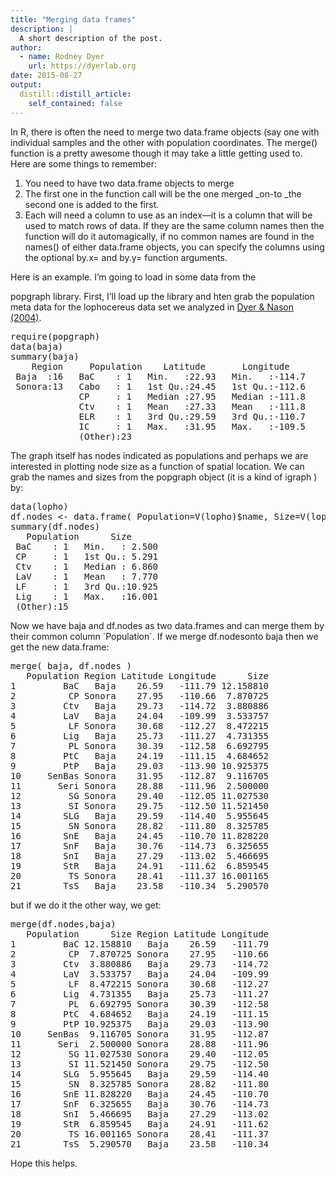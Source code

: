 ```yaml
---
title: "Merging data frames"
description: |
  A short description of the post.
author:
  - name: Rodney Dyer
    url: https://dyerlab.org
date: 2015-08-27
output:
  distill::distill_article:
    self_contained: false
---
```





In R, there is often the need to merge two <span class="lang:default decode:true crayon-inline ">data.frame</span> objects (say one with individual samples and the other with population coordinates.  The <span class="lang:default decode:true crayon-inline ">merge()</span>  function is a pretty awesome though it may take a little getting used to.  
Here are some things to remember:

  1. You need to have two <span class="lang:default decode:true crayon-inline ">data.frame</span> objects to merge
  2. The first one in the function call will be the one merged _on-to _the second one is added to the first.
  3. Each will need a column to use as an index—it is a column that will be used to match rows of data.  If they are the same column names then the function will do it automagically, if no common names are found in the <span class="lang:default decode:true crayon-inline ">names()</span>  of either <span class="lang:default decode:true crayon-inline">data.frame</span> objects, you can specify the columns using the optional <span class="lang:default decode:true crayon-inline ">by.x=</span>  and <span class="lang:default decode:true crayon-inline ">by.y=</span>  function arguments.

<!--more-->Here is an example. I'm going to load in some data from the 

<span class="lang:default decode:true crayon-inline ">popgraph</span>  library.  First, I'll load up the library and hten grab the population meta data for the lophocereus data set we analyzed in [Dyer & Nason (2004)](http://dx.doi.org/10.1111/j.1365-294X.2004.02177.x).

<pre class="lang:default decode:true ">require(popgraph)
data(baja)
summary(baja)
    Region     Population    Latitude       Longitude     
 Baja  :16   BaC    : 1   Min.   :22.93   Min.   :-114.7  
 Sonora:13   Cabo   : 1   1st Qu.:24.45   1st Qu.:-112.6  
             CP     : 1   Median :27.95   Median :-111.8  
             Ctv    : 1   Mean   :27.33   Mean   :-111.8  
             ELR    : 1   3rd Qu.:29.59   3rd Qu.:-110.7  
             IC     : 1   Max.   :31.95   Max.   :-109.5  
             (Other):23                                   
</pre>

The graph itself has nodes indicated as populations and perhaps we are interested in plotting node size as a function of spatial location.  We can grab the names and sizes from the <span class="lang:default decode:true crayon-inline">popgraph</span> object (it is a kind of <span class="lang:default decode:true crayon-inline ">igraph</span> ) by:

<pre class="lang:default decode:true ">data(lopho)
df.nodes <- data.frame( Population=V(lopho)$name, Size=V(lopho)$size )
summary(df.nodes)
   Population      Size       
 BaC    : 1   Min.   : 2.500  
 CP     : 1   1st Qu.: 5.291  
 Ctv    : 1   Median : 6.860  
 LaV    : 1   Mean   : 7.770  
 LF     : 1   3rd Qu.:10.925  
 Lig    : 1   Max.   :16.001  
 (Other):15</pre>

Now we have <span class="lang:default decode:true crayon-inline">baja</span>  and <span class="lang:default decode:true crayon-inline">df.nodes</span> as two data.frames and can merge them by their common column \`Population\`.  If we merge <span class="lang:default decode:true crayon-inline">df.nodes</span>onto <span class="lang:default decode:true crayon-inline ">baja</span>  then we get the new <span class="lang:default decode:true crayon-inline">data.frame</span>:

<pre class="lang:default decode:true ">merge( baja, df.nodes )
   Population Region Latitude Longitude      Size
1         BaC   Baja    26.59   -111.79 12.158810
2          CP Sonora    27.95   -110.66  7.870725
3         Ctv   Baja    29.73   -114.72  3.880886
4         LaV   Baja    24.04   -109.99  3.533757
5          LF Sonora    30.68   -112.27  8.472215
6         Lig   Baja    25.73   -111.27  4.731355
7          PL Sonora    30.39   -112.58  6.692795
8         PtC   Baja    24.19   -111.15  4.684652
9         PtP   Baja    29.03   -113.90 10.925375
10     SenBas Sonora    31.95   -112.87  9.116705
11       Seri Sonora    28.88   -111.96  2.500000
12         SG Sonora    29.40   -112.05 11.027530
13         SI Sonora    29.75   -112.50 11.521450
14        SLG   Baja    29.59   -114.40  5.955645
15         SN Sonora    28.82   -111.80  8.325785
16        SnE   Baja    24.45   -110.70 11.828220
17        SnF   Baja    30.76   -114.73  6.325655
18        SnI   Baja    27.29   -113.02  5.466695
19        StR   Baja    24.91   -111.62  6.859545
20         TS Sonora    28.41   -111.37 16.001165
21        TsS   Baja    23.58   -110.34  5.290570</pre>

but if we do it the other way, we get:

<pre class="lang:default decode:true ">merge(df.nodes,baja)
   Population      Size Region Latitude Longitude
1         BaC 12.158810   Baja    26.59   -111.79
2          CP  7.870725 Sonora    27.95   -110.66
3         Ctv  3.880886   Baja    29.73   -114.72
4         LaV  3.533757   Baja    24.04   -109.99
5          LF  8.472215 Sonora    30.68   -112.27
6         Lig  4.731355   Baja    25.73   -111.27
7          PL  6.692795 Sonora    30.39   -112.58
8         PtC  4.684652   Baja    24.19   -111.15
9         PtP 10.925375   Baja    29.03   -113.90
10     SenBas  9.116705 Sonora    31.95   -112.87
11       Seri  2.500000 Sonora    28.88   -111.96
12         SG 11.027530 Sonora    29.40   -112.05
13         SI 11.521450 Sonora    29.75   -112.50
14        SLG  5.955645   Baja    29.59   -114.40
15         SN  8.325785 Sonora    28.82   -111.80
16        SnE 11.828220   Baja    24.45   -110.70
17        SnF  6.325655   Baja    30.76   -114.73
18        SnI  5.466695   Baja    27.29   -113.02
19        StR  6.859545   Baja    24.91   -111.62
20         TS 16.001165 Sonora    28.41   -111.37
21        TsS  5.290570   Baja    23.58   -110.34</pre>

Hope this helps.
 
 
 
